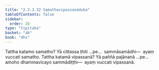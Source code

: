 ```yaml
---
title: "2.3.3.32 Samathavipassanāduka"
tableOfContents: false
sidebar:
  order: 26
type: "tipitaka"
basket: "ab"
book: "dhs"
---
```



<DynamicBreadcrumb />

<Division number="1362" book="dhs" bookNo="29" page="262">

<Paragraph number="2067" book="dhs">
Tattha katamo samatho? Yā cittassa ṭhiti …pe…  sammāsamādhi—  ayaṃ vuccati samatho.
</Paragraph>

</Division>
<Division number="1363" book="dhs" bookNo="29" page="262">

<Paragraph number="2068" book="dhs">
Tattha katamā vipassanā? Yā paññā pajānanā …pe…  amoho dhammavicayo sammādiṭṭhi—  ayaṃ vuccati vipassanā.
</Paragraph>
</Division>